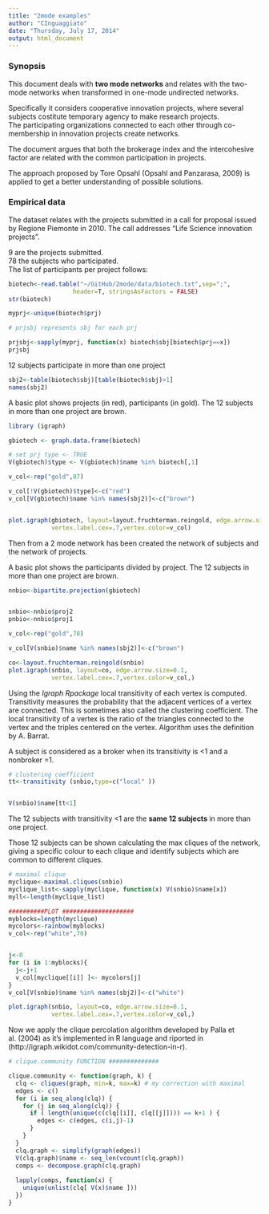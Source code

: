 ```yaml
---
title: "2mode examples"
author: "CInguaggiato"
date: "Thursday, July 17, 2014"
output: html_document
---
```


### Synopsis

This document deals with **two mode networks** and relates with the two-mode networks when transformed in one-mode undirected networks. 

Specifically it considers cooperative innovation projects, where several subjects costitute temporary agency to make research projects.    
The participating organizations  connected to each other through co-membership in innovation projects create networks.

The document argues that both the brokerage index and the intercohesive factor are related with the common participation in projects. 

The approach proposed by Tore Opsahl (Opsahl and Panzarasa, 2009) is applied to get a better understanding of possible solutions.


 
### Empirical data
 
The dataset relates with the projects submitted in a call for proposal issued by Regione Piemonte in 2010. The call addresses "Life Science innovation projects".
 
9 are the projects submitted.    
78 the subjects who participated.  
The list of participants per project follows:
 
 
```r

biotech<-read.table("~/GitHub/2mode/data/biotech.txt",sep=";", 
                  header=T, stringsAsFactors = FALSE)
str(biotech)

myprj<-unique(biotech$prj)

# prjsbj represents sbj for each prj

prjsbj<-sapply(myprj, function(x) biotech$sbj[biotech$prj==x])
prjsbj

```

12 subjects participate in more than one project

```r

sbj2<-table(biotech$sbj)[table(biotech$sbj)>1]
names(sbj2)

```


A basic plot shows projects (in red), participants (in gold). The 12 subjects in more than one project are brown.

```r

library (igraph)

gbiotech <- graph.data.frame(biotech)

# set prj type <- TRUE
V(gbiotech)$type <- V(gbiotech)$name %in% biotech[,1]

v_col<-rep("gold",87)

v_col[!V(gbiotech)$type]<-c("red")
v_col[V(gbiotech)$name %in% names(sbj2)]<-c("brown")


plot.igraph(gbiotech, layout=layout.fruchterman.reingold, edge.arrow.size=0.1,
            vertex.label.cex=.7,vertex.color=v_col)

```

Then from a 2 mode network has been created the network of subjects and the network of projects.   

A basic plot shows the participants divided by project.  The 12 subjects in more than one project are brown.

```r

nnbio<-bipartite.projection(gbiotech)


snbio<-nnbio$proj2
pnbio<-nnbio$proj1

v_col<-rep("gold",78)

v_col[V(snbio)$name %in% names(sbj2)]<-c("brown")

co<-layout.fruchterman.reingold(snbio)
plot.igraph(snbio, layout=co, edge.arrow.size=0.1,
            vertex.label.cex=.7,vertex.color=v_col,)


```








Using the *Igraph Rpackage*  local transitivity of each vertex is computed. Transitivity measures the probability that the adjacent vertices of a vertex are connected. This is sometimes also called the clustering coefficient. The local transitivity of a vertex is the
ratio of the triangles connected to the vertex and the triples centered on the
vertex. Algorithm uses the definition by A. Barrat.

A subject is considered as a broker when its transitivity is <1 and a nonbroker
=1.

```r

# clustering coefficient
tt<-transitivity (snbio,type=c("local" )) 


V(snbio)$name[tt<1]

```

The 12 subjects with transitivity <1 are the **same 12 subjects** in more than one project.


Those 12 subjects can be shown calculating the max cliques of the network, giving a specific colour to each clique and identify subjects which are common to different cliques.


```r

# maximal clique  
myclique<-maximal.cliques(snbio)
myclique_list<-sapply(myclique, function(x) V(snbio)$name[x])
myll<-length(myclique_list)

##########PLOT ####################
myblocks=length(myclique)
mycolors<-rainbow(myblocks)
v_col<-rep("white",78)


j<-0
for (i in 1:myblocks){
  j<-j+1
  v_col[myclique[[i]] ]<- mycolors[j]
}
v_col[V(snbio)$name %in% names(sbj2)]<-c("white")

plot.igraph(snbio, layout=co, edge.arrow.size=0.1,
            vertex.label.cex=.7,vertex.color=v_col,)

```




Now we apply the clique percolation algorithm developed by Palla et al. (2004) as it's implemented in R language and riported in (http://igraph.wikidot.com/community-detection-in-r). 

```r

# clique.community FUNCTION ##############

clique.community <- function(graph, k) {
  clq <- cliques(graph, min=k, max=k) # my correction with maximal
  edges <- c()
  for (i in seq_along(clq)) {
    for (j in seq_along(clq)) {
      if ( length(unique(c(clq[[i]], clq[[j]]))) == k+1 ) {
        edges <- c(edges, c(i,j)-1)
      }
    }
  }
  clq.graph <- simplify(graph(edges))
  V(clq.graph)$name <- seq_len(vcount(clq.graph))
  comps <- decompose.graph(clq.graph)
  
  lapply(comps, function(x) {
    unique(unlist(clq[ V(x)$name ]))
  })
}



```



